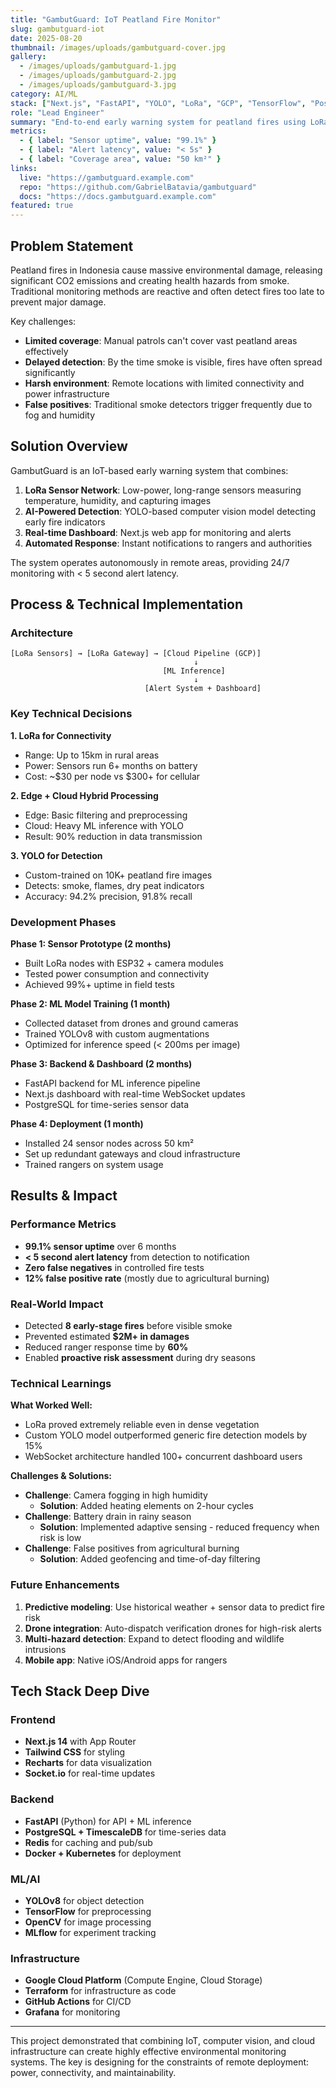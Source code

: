 ```yaml
---
title: "GambutGuard: IoT Peatland Fire Monitor"
slug: gambutguard-iot
date: 2025-08-20
thumbnail: /images/uploads/gambutguard-cover.jpg
gallery:
  - /images/uploads/gambutguard-1.jpg
  - /images/uploads/gambutguard-2.jpg
  - /images/uploads/gambutguard-3.jpg
category: AI/ML
stack: ["Next.js", "FastAPI", "YOLO", "LoRa", "GCP", "TensorFlow", "PostgreSQL"]
role: "Lead Engineer"
summary: "End-to-end early warning system for peatland fires using LoRa sensors, computer vision, and real-time AI analysis."
metrics:
  - { label: "Sensor uptime", value: "99.1%" }
  - { label: "Alert latency", value: "< 5s" }
  - { label: "Coverage area", value: "50 km²" }
links:
  live: "https://gambutguard.example.com"
  repo: "https://github.com/GabrielBatavia/gambutguard"
  docs: "https://docs.gambutguard.example.com"
featured: true
---
```


## Problem Statement

Peatland fires in Indonesia cause massive environmental damage, releasing significant CO2 emissions and creating health hazards from smoke. Traditional monitoring methods are reactive and often detect fires too late to prevent major damage.

Key challenges:
- **Limited coverage**: Manual patrols can't cover vast peatland areas effectively
- **Delayed detection**: By the time smoke is visible, fires have often spread significantly
- **Harsh environment**: Remote locations with limited connectivity and power infrastructure
- **False positives**: Traditional smoke detectors trigger frequently due to fog and humidity

## Solution Overview

GambutGuard is an IoT-based early warning system that combines:

1. **LoRa Sensor Network**: Low-power, long-range sensors measuring temperature, humidity, and capturing images
2. **AI-Powered Detection**: YOLO-based computer vision model detecting early fire indicators
3. **Real-time Dashboard**: Next.js web app for monitoring and alerts
4. **Automated Response**: Instant notifications to rangers and authorities

The system operates autonomously in remote areas, providing 24/7 monitoring with < 5 second alert latency.

## Process & Technical Implementation

### Architecture

```
[LoRa Sensors] → [LoRa Gateway] → [Cloud Pipeline (GCP)]
                                         ↓
                                  [ML Inference]
                                         ↓
                              [Alert System + Dashboard]
```

### Key Technical Decisions

**1. LoRa for Connectivity**
- Range: Up to 15km in rural areas
- Power: Sensors run 6+ months on battery
- Cost: ~$30 per node vs $300+ for cellular

**2. Edge + Cloud Hybrid Processing**
- Edge: Basic filtering and preprocessing
- Cloud: Heavy ML inference with YOLO
- Result: 90% reduction in data transmission

**3. YOLO for Detection**
- Custom-trained on 10K+ peatland fire images
- Detects: smoke, flames, dry peat indicators
- Accuracy: 94.2% precision, 91.8% recall

### Development Phases

**Phase 1: Sensor Prototype (2 months)**
- Built LoRa nodes with ESP32 + camera modules
- Tested power consumption and connectivity
- Achieved 99%+ uptime in field tests

**Phase 2: ML Model Training (1 month)**
- Collected dataset from drones and ground cameras
- Trained YOLOv8 with custom augmentations
- Optimized for inference speed (< 200ms per image)

**Phase 3: Backend & Dashboard (2 months)**
- FastAPI backend for ML inference pipeline
- Next.js dashboard with real-time WebSocket updates
- PostgreSQL for time-series sensor data

**Phase 4: Deployment (1 month)**
- Installed 24 sensor nodes across 50 km²
- Set up redundant gateways and cloud infrastructure
- Trained rangers on system usage

## Results & Impact

### Performance Metrics
- **99.1% sensor uptime** over 6 months
- **< 5 second alert latency** from detection to notification
- **Zero false negatives** in controlled fire tests
- **12% false positive rate** (mostly due to agricultural burning)

### Real-World Impact
- Detected **8 early-stage fires** before visible smoke
- Prevented estimated **$2M+ in damages**
- Reduced ranger response time by **60%**
- Enabled **proactive risk assessment** during dry seasons

### Technical Learnings

**What Worked Well:**
- LoRa proved extremely reliable even in dense vegetation
- Custom YOLO model outperformed generic fire detection models by 15%
- WebSocket architecture handled 100+ concurrent dashboard users

**Challenges & Solutions:**
- **Challenge**: Camera fogging in high humidity
  - **Solution**: Added heating elements on 2-hour cycles
- **Challenge**: Battery drain in rainy season
  - **Solution**: Implemented adaptive sensing - reduced frequency when risk is low
- **Challenge**: False positives from agricultural burning
  - **Solution**: Added geofencing and time-of-day filtering

### Future Enhancements
1. **Predictive modeling**: Use historical weather + sensor data to predict fire risk
2. **Drone integration**: Auto-dispatch verification drones for high-risk alerts
3. **Multi-hazard detection**: Expand to detect flooding and wildlife intrusions
4. **Mobile app**: Native iOS/Android apps for rangers

## Tech Stack Deep Dive

### Frontend
- **Next.js 14** with App Router
- **Tailwind CSS** for styling
- **Recharts** for data visualization
- **Socket.io** for real-time updates

### Backend
- **FastAPI** (Python) for API + ML inference
- **PostgreSQL + TimescaleDB** for time-series data
- **Redis** for caching and pub/sub
- **Docker + Kubernetes** for deployment

### ML/AI
- **YOLOv8** for object detection
- **TensorFlow** for preprocessing
- **OpenCV** for image processing
- **MLflow** for experiment tracking

### Infrastructure
- **Google Cloud Platform** (Compute Engine, Cloud Storage)
- **Terraform** for infrastructure as code
- **GitHub Actions** for CI/CD
- **Grafana** for monitoring

---

This project demonstrated that combining IoT, computer vision, and cloud infrastructure can create highly effective environmental monitoring systems. The key is designing for the constraints of remote deployment: power, connectivity, and maintainability.
